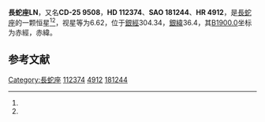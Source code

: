 {{Starbox begin
| name = 長蛇座LN
}}
{{Starbox observe
| epoch = [[J2000.0|J2000.0]]
| constell = [[長蛇座|長蛇座]]<ref name=SIMBAD>{{cite web
 | url=http://simbad.u-strasbg.fr/simbad/sim-id?Ident=HR+4912
 | title=Pulsating variable Star
 | publisher=Centre de Données astronomiques de Strasbourg
 | work=SIMBAD
 | accessdate=2012-07-13
 | archive-date=2019-07-10
 | archive-url=https://web.archive.org/web/20190710185743/http://simbad.u-strasbg.fr/simbad/sim-id?Ident=HR%2B4912
 | dead-url=no
 }}</ref><ref name=DATA>{{cite web
 | url=http://vizier.u-strasbg.fr/viz-bin/VizieR-5?-out.add=.&-source=5050&-corr=PK=HR&-out.max=9999&HR=4912
 | title =VizieR Detailed Page
 | accessdate=2012-07-13}}</ref>
| 星官 = 
| ra = {{RA|12|56|30.1}}<ref name=SIMBAD /><ref name=DATA />
| dec = {{DEC|-26|27|37}}<ref name=SIMBAD /><ref name=DATA />
| appmag_v = 6.62<ref name=SIMBAD /><ref name=DATA />
}}
{{Starbox character
| class = F3Ia<ref name=SIMBAD /><ref name=DATA />
| b-v = 0.68<ref name=SIMBAD /><ref name=DATA />
| u-b = <ref name=SIMBAD /><ref name=DATA />
| r-i = <ref name=SIMBAD /><ref name=DATA />
| variable = 
}}
{{Starbox astrometry
| radial_v = 
| prop_mo_ra = -24
| parallax = 
| p_error = 
}}
{{Starbox catalog
| names =CD-25 9508，[[SAO星表|SAO]] 181244，[[HD星表|HD]] 112374，[[HR星表|HR]] 4912}}
{{Starbox reference |Simbad=HR+4912}}
{{Starbox end}}

'''長蛇座LN'''，又名'''CD-25 9508'''，'''HD 112374'''、'''SAO 181244'''、'''HR 4912'''，是[[長蛇座|長蛇座]]的一颗恒星<ref name=SIMBAD /><ref name=DATA />，视星等为6.62，位于[[銀道座標系|銀經]]304.34，[[銀道座標系|銀緯]]36.4，其[[B1900.0|B1900.0]]坐标为赤經{{RA|12|51|7.3}}，赤緯{{DEC|-25|36.4|5}}。

== 参考文献 ==
{{reflist}}

{{star-stub}}

{{長蛇座恒星}}
[[Category:長蛇座|Category:長蛇座]]
[[Category:HD和HDE天體|112374]]
[[Category:HR天體|4912]]
[[Category:SAO天體|181244]]